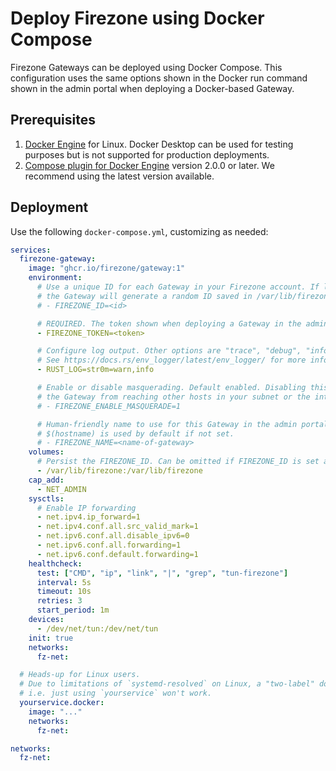 
# Deploy Firezone using Docker Compose

Firezone Gateways can be deployed using Docker Compose. This configuration uses
the same options shown in the Docker run command shown in the admin portal when
deploying a Docker-based Gateway.

## Prerequisites

1. [Docker Engine](https://docs.docker.com/get-docker/) for Linux. Docker
   Desktop can be used for testing purposes but is not supported for production
   deployments.
1. [Compose plugin for Docker Engine](https://docs.docker.com/compose/install/#scenario-two-install-the-compose-plugin)
   version 2.0.0 or later. We recommend using the latest version available.

## Deployment

Use the following `docker-compose.yml`, customizing as needed:

```yaml
services:
  firezone-gateway:
    image: "ghcr.io/firezone/gateway:1"
    environment:
      # Use a unique ID for each Gateway in your Firezone account. If left blank,
      # the Gateway will generate a random ID saved in /var/lib/firezone
      # - FIREZONE_ID=<id>

      # REQUIRED. The token shown when deploying a Gateway in the admin portal.
      - FIREZONE_TOKEN=<token>

      # Configure log output. Other options are "trace", "debug", "info", "warn", "error", and "off".
      # See https://docs.rs/env_logger/latest/env_logger/ for more information.
      - RUST_LOG=str0m=warn,info

      # Enable or disable masquerading. Default enabled. Disabling this can prevent
      # the Gateway from reaching other hosts in your subnet or the internet.
      # - FIREZONE_ENABLE_MASQUERADE=1

      # Human-friendly name to use for this Gateway in the admin portal.
      # $(hostname) is used by default if not set.
      # - FIREZONE_NAME=<name-of-gateway>
    volumes:
      # Persist the FIREZONE_ID. Can be omitted if FIREZONE_ID is set above.
      - /var/lib/firezone:/var/lib/firezone
    cap_add:
      - NET_ADMIN
    sysctls:
      # Enable IP forwarding
      - net.ipv4.ip_forward=1
      - net.ipv4.conf.all.src_valid_mark=1
      - net.ipv6.conf.all.disable_ipv6=0
      - net.ipv6.conf.all.forwarding=1
      - net.ipv6.conf.default.forwarding=1
    healthcheck:
      test: ["CMD", "ip", "link", "|", "grep", "tun-firezone"]
      interval: 5s
      timeout: 10s
      retries: 3
      start_period: 1m
    devices:
      - /dev/net/tun:/dev/net/tun
    init: true
    networks:
      fz-net:

  # Heads-up for Linux users.
  # Due to limitations of `systemd-resolved` on Linux, a "two-label" domain is necessary if you want to define this as a DNS resource.
  # i.e. just using `yourservice` won't work.
  yourservice.docker:
    image: "..."
    networks:
      fz-net:

networks:
  fz-net:
```
